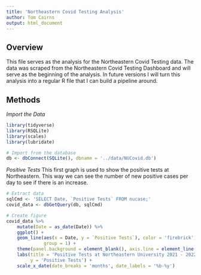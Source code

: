 ```yaml
---
title: 'Northeastern Covid Testing Analysis'
author: Tom Cairns
output: html_document
---
```


## Overview
This file serves as the analysis for the Northeastern Covid Testing data. The
data was scraped from the Northeastern Covid Testing Dashboard and will serve
as the beginning of the analysis. In future versions I will turn this analysis
into a regular R file that I can build a pipeline around.

## Methods
*Import the Data*
```r
library(tidyverse)
library(RSQLite)
library(scales)
library(lubridate)
```

```r
# Import from the database
db <- dbConnect(SQLite(), dbname = '../data/NUCovid.db')
```

*Positive Tests*
This first graph is used to show the positive tests at Northeastern. This way
we can see the number of new positive cases per day to see if there is an
increase.
```r
# Extract data
sqlCmd <- 'SELECT Date, `Positive Tests` FROM nucase;'
covid_data <- dbGetQuery(db, sqlCmd)

# Create figure
covid_data %>%
    mutate(Date = as_date(Date)) %>%
    ggplot() +
    geom_line(aes(x = Date, y = `Positive Tests`), color = 'firebrick',
              group = 1) +
    theme(panel.background = element_blank(), axis.line = element_line()) +
    labs(title = 'Positive Tests at Northeastern University 2021 - 2022',
         y = 'Positive Tests') +
    scale_x_date(date_breaks = 'months', date_labels = '%b-%y')
```